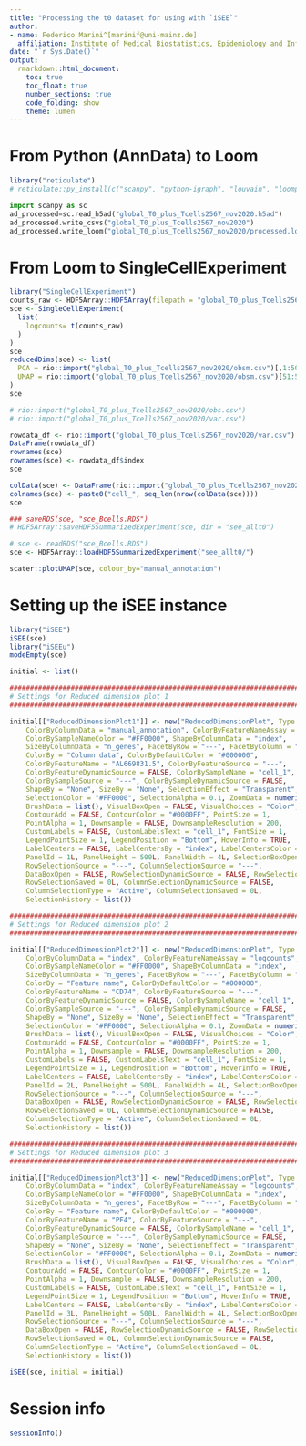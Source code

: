 ```yaml
---
title: "Processing the t0 dataset for using with `iSEE`"
author:
- name: Federico Marini^[marinif@uni-mainz.de]
  affiliation: Institute of Medical Biostatistics, Epidemiology and Informatics ([IMBEI, Mainz](https://www.unimedizin-mainz.de/imbei/imbei/welcome-page.html?L=1))
date: "`r Sys.Date()`"
output: 
  rmarkdown::html_document:
    toc: true
    toc_float: true
    number_sections: true
    code_folding: show
    theme: lumen
---
```


# From Python (AnnData) to Loom

```r
library("reticulate")
# reticulate::py_install(c("scanpy", "python-igraph", "louvain", "loompy"))
```


```python
import scanpy as sc
ad_processed=sc.read_h5ad("global_T0_plus_Tcells2567_nov2020.h5ad")
ad_processed.write_csvs("global_T0_plus_Tcells2567_nov2020")
ad_processed.write_loom("global_T0_plus_Tcells2567_nov2020/processed.loom")
```

# From Loom to SingleCellExperiment

```r
library("SingleCellExperiment")
counts_raw <- HDF5Array::HDF5Array(filepath = "global_T0_plus_Tcells2567_nov2020/processed.loom", name = "matrix")
sce <- SingleCellExperiment(
  list(
    logcounts= t(counts_raw)
  )
)
sce
reducedDims(sce) <- list(
  PCA = rio::import("global_T0_plus_Tcells2567_nov2020/obsm.csv")[,1:50], 
  UMAP = rio::import("global_T0_plus_Tcells2567_nov2020/obsm.csv")[51:52]
)
sce

# rio::import("global_T0_plus_Tcells2567_nov2020/obs.csv")
# rio::import("global_T0_plus_Tcells2567_nov2020/var.csv")

rowdata_df <- rio::import("global_T0_plus_Tcells2567_nov2020/var.csv")
DataFrame(rowdata_df)
rownames(sce)
rownames(sce) <- rowdata_df$index
sce

colData(sce) <- DataFrame(rio::import("global_T0_plus_Tcells2567_nov2020/obs.csv"))
colnames(sce) <- paste0("cell_", seq_len(nrow(colData(sce))))
sce
```


```r
### saveRDS(sce, "sce_Bcells.RDS")
# HDF5Array::saveHDF5SummarizedExperiment(sce, dir = "see_allt0")

# sce <- readRDS("sce_Bcells.RDS")
sce <- HDF5Array::loadHDF5SummarizedExperiment("see_allt0/")

scater::plotUMAP(sce, colour_by="manual_annotation")
```

# Setting up the iSEE instance

```r
library("iSEE")
iSEE(sce)
library("iSEEu")
modeEmpty(sce)
```


```r
initial <- list()

################################################################################
# Settings for Reduced dimension plot 1
################################################################################

initial[["ReducedDimensionPlot1"]] <- new("ReducedDimensionPlot", Type = "UMAP", XAxis = 1L, YAxis = 2L, 
    ColorByColumnData = "manual_annotation", ColorByFeatureNameAssay = "logcounts", 
    ColorBySampleNameColor = "#FF0000", ShapeByColumnData = "index", 
    SizeByColumnData = "n_genes", FacetByRow = "---", FacetByColumn = "---", 
    ColorBy = "Column data", ColorByDefaultColor = "#000000", 
    ColorByFeatureName = "AL669831.5", ColorByFeatureSource = "---", 
    ColorByFeatureDynamicSource = FALSE, ColorBySampleName = "cell_1", 
    ColorBySampleSource = "---", ColorBySampleDynamicSource = FALSE, 
    ShapeBy = "None", SizeBy = "None", SelectionEffect = "Transparent", 
    SelectionColor = "#FF0000", SelectionAlpha = 0.1, ZoomData = numeric(0), 
    BrushData = list(), VisualBoxOpen = FALSE, VisualChoices = "Color", 
    ContourAdd = FALSE, ContourColor = "#0000FF", PointSize = 1, 
    PointAlpha = 1, Downsample = FALSE, DownsampleResolution = 200, 
    CustomLabels = FALSE, CustomLabelsText = "cell_1", FontSize = 1, 
    LegendPointSize = 1, LegendPosition = "Bottom", HoverInfo = TRUE, 
    LabelCenters = FALSE, LabelCentersBy = "index", LabelCentersColor = "#000000", 
    PanelId = 1L, PanelHeight = 500L, PanelWidth = 4L, SelectionBoxOpen = FALSE, 
    RowSelectionSource = "---", ColumnSelectionSource = "---", 
    DataBoxOpen = FALSE, RowSelectionDynamicSource = FALSE, RowSelectionType = "Active", 
    RowSelectionSaved = 0L, ColumnSelectionDynamicSource = FALSE, 
    ColumnSelectionType = "Active", ColumnSelectionSaved = 0L, 
    SelectionHistory = list())

################################################################################
# Settings for Reduced dimension plot 2
################################################################################

initial[["ReducedDimensionPlot2"]] <- new("ReducedDimensionPlot", Type = "UMAP", XAxis = 1L, YAxis = 2L, 
    ColorByColumnData = "index", ColorByFeatureNameAssay = "logcounts", 
    ColorBySampleNameColor = "#FF0000", ShapeByColumnData = "index", 
    SizeByColumnData = "n_genes", FacetByRow = "---", FacetByColumn = "---", 
    ColorBy = "Feature name", ColorByDefaultColor = "#000000", 
    ColorByFeatureName = "CD74", ColorByFeatureSource = "---", 
    ColorByFeatureDynamicSource = FALSE, ColorBySampleName = "cell_1", 
    ColorBySampleSource = "---", ColorBySampleDynamicSource = FALSE, 
    ShapeBy = "None", SizeBy = "None", SelectionEffect = "Transparent", 
    SelectionColor = "#FF0000", SelectionAlpha = 0.1, ZoomData = numeric(0), 
    BrushData = list(), VisualBoxOpen = FALSE, VisualChoices = "Color", 
    ContourAdd = FALSE, ContourColor = "#0000FF", PointSize = 1, 
    PointAlpha = 1, Downsample = FALSE, DownsampleResolution = 200, 
    CustomLabels = FALSE, CustomLabelsText = "cell_1", FontSize = 1, 
    LegendPointSize = 1, LegendPosition = "Bottom", HoverInfo = TRUE, 
    LabelCenters = FALSE, LabelCentersBy = "index", LabelCentersColor = "#000000", 
    PanelId = 2L, PanelHeight = 500L, PanelWidth = 4L, SelectionBoxOpen = FALSE, 
    RowSelectionSource = "---", ColumnSelectionSource = "---", 
    DataBoxOpen = FALSE, RowSelectionDynamicSource = FALSE, RowSelectionType = "Active", 
    RowSelectionSaved = 0L, ColumnSelectionDynamicSource = FALSE, 
    ColumnSelectionType = "Active", ColumnSelectionSaved = 0L, 
    SelectionHistory = list())

################################################################################
# Settings for Reduced dimension plot 3
################################################################################

initial[["ReducedDimensionPlot3"]] <- new("ReducedDimensionPlot", Type = "UMAP", XAxis = 1L, YAxis = 2L, 
    ColorByColumnData = "index", ColorByFeatureNameAssay = "logcounts", 
    ColorBySampleNameColor = "#FF0000", ShapeByColumnData = "index", 
    SizeByColumnData = "n_genes", FacetByRow = "---", FacetByColumn = "---", 
    ColorBy = "Feature name", ColorByDefaultColor = "#000000", 
    ColorByFeatureName = "PF4", ColorByFeatureSource = "---", 
    ColorByFeatureDynamicSource = FALSE, ColorBySampleName = "cell_1", 
    ColorBySampleSource = "---", ColorBySampleDynamicSource = FALSE, 
    ShapeBy = "None", SizeBy = "None", SelectionEffect = "Transparent", 
    SelectionColor = "#FF0000", SelectionAlpha = 0.1, ZoomData = numeric(0), 
    BrushData = list(), VisualBoxOpen = FALSE, VisualChoices = "Color", 
    ContourAdd = FALSE, ContourColor = "#0000FF", PointSize = 1, 
    PointAlpha = 1, Downsample = FALSE, DownsampleResolution = 200, 
    CustomLabels = FALSE, CustomLabelsText = "cell_1", FontSize = 1, 
    LegendPointSize = 1, LegendPosition = "Bottom", HoverInfo = TRUE, 
    LabelCenters = FALSE, LabelCentersBy = "index", LabelCentersColor = "#000000", 
    PanelId = 3L, PanelHeight = 500L, PanelWidth = 4L, SelectionBoxOpen = FALSE, 
    RowSelectionSource = "---", ColumnSelectionSource = "---", 
    DataBoxOpen = FALSE, RowSelectionDynamicSource = FALSE, RowSelectionType = "Active", 
    RowSelectionSaved = 0L, ColumnSelectionDynamicSource = FALSE, 
    ColumnSelectionType = "Active", ColumnSelectionSaved = 0L, 
    SelectionHistory = list())

iSEE(sce, initial = initial)
```

# Session info {-}

```r
sessionInfo()
```



